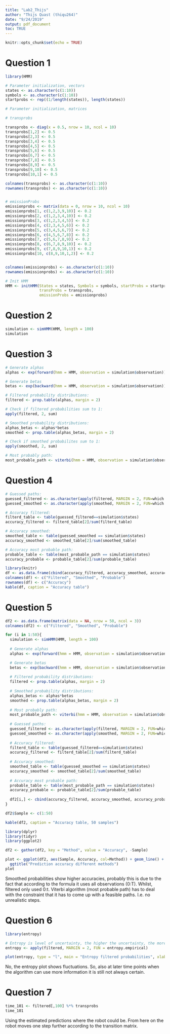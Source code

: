 ```yaml
---
title: "Lab2_Thijs"
author: "Thijs Quast (thiqu264)"
date: "9/24/2019"
output: pdf_document
toc: TRUE
---
```


```r
knitr::opts_chunk$set(echo = TRUE)
```

\newpage
# Question 1
```r
library(HMM)

# Parameter initialization, vectors
states <- as.character(c(1:10))
symbols <- as.character(c(1:10))
startprobs <- rep((1/length(states)), length(states))

# Parameter initialization, matrices

# transprobs

transprobs <- diag(x = 0.5, nrow = 10, ncol = 10)
transprobs[1,2] <- 0.5
transprobs[2,3] <- 0.5
transprobs[3,4] <- 0.5
transprobs[4,5] <- 0.5
transprobs[5,6] <- 0.5
transprobs[6,7] <- 0.5
transprobs[7,8] <- 0.5
transprobs[8,9] <- 0.5
transprobs[9,10] <- 0.5
transprobs[10,1] <- 0.5

colnames(transprobs) <- as.character(c(1:10))
rownames(transprobs) <- as.character(c(1:10))


# emissionProbs
emissionprobs <- matrix(data = 0, nrow = 10, ncol = 10)
emissionprobs[1, c(1,2,3,9,10)] <- 0.2
emissionprobs[2, c(1,2,3,4,10)] <- 0.2
emissionprobs[3, c(1,2,3,4,5)] <- 0.2
emissionprobs[4, c(2,3,4,5,6)] <- 0.2
emissionprobs[5, c(3,4,5,6,7)] <- 0.2
emissionprobs[6, c(4,5,6,7,8)] <- 0.2
emissionprobs[7, c(5,6,7,8,9)] <- 0.2
emissionprobs[8, c(6,7,8,9,10)] <- 0.2
emissionprobs[9, c(7,8,9,10,1)] <- 0.2
emissionprobs[10, c(8,9,10,1,2)] <- 0.2


colnames(emissionprobs) <- as.character(c(1:10))
rownames(emissionprobs) <- as.character(c(1:10))
```

```r
# Init HMM
HMM <- initHMM(States = states, Symbols = symbols, startProbs = startprobs, 
               transProbs = transprobs,
               emissionProbs = emissionprobs)
```

# Question 2
```r
simulation <- simHMM(HMM, length = 100)
simulation
```

# Question 3

```r
# Generate alphas
alphas <- exp(forward(hmm = HMM, observation = simulation$observation))

# Generate betas
betas <- exp(backward(hmm = HMM, observation = simulation$observation))
```

```r
# Filtered probability distributions:
filtered <- prop.table(alphas, margin = 2)

# Check if filtered probabilities sum to 1:
apply(filtered, 2, sum)
```

```r
# Smoothed probability distributions:
alphas_betas <- alphas*betas
smoothed <- prop.table(alphas_betas, margin = 2)

# Check if smoothed probabilites sum to 1:
apply(smoothed, 2, sum)
```


```r
# Most probably path:
most_probable_path <- viterbi(hmm = HMM, observation = simulation$observation)
```

# Question 4
```r
# Guessed paths:
guessed_filtered <- as.character(apply(filtered, MARGIN = 2, FUN=which.max))
guessed_smoothed <- as.character(apply(smoothed, MARGIN = 2, FUN=which.max))
```

```r
# Accuracy filtered:
filterd_table <- table(guessed_filtered==simulation$states)
accuracy_filtered <- filterd_table[2]/sum(filterd_table)
```

```r
# Accuracy smoothed:
smoothed_table <- table(guessed_smoothed == simulation$states)
accuracy_smoothed <- smoothed_table[2]/sum(smoothed_table)
```

```r
# Accuracy most probable path:
probable_table <- table(most_probable_path == simulation$states)
accuracy_probable <- probable_table[2]/sum(probable_table)
```

```r
library(knitr)
df <- as.data.frame(cbind(accuracy_filtered, accuracy_smoothed, accuracy_probable))
colnames(df) <- c("Filtered", "Smoothed", "Probable")
rownames(df) <- c("Accuracy")
kable(df, caption = "Accuracy table")
```

# Question 5
```r
df2 <- as.data.frame(matrix(data = NA, nrow = 50, ncol = 3))
colnames(df2) <- c("Filtered", "Smoothed", "Probable")
```

```r
for (i in 1:50){
  simulation <- simHMM(HMM, length = 100)
  
  # Generate alphas
  alphas <- exp(forward(hmm = HMM, observation = simulation$observation))

  # Generate betas
  betas <- exp(backward(hmm = HMM, observation = simulation$observation))
  
  # Filtered probability distributions:
  filtered <- prop.table(alphas, margin = 2)
  
  # Smoothed probability distributions:
  alphas_betas <- alphas*betas
  smoothed <- prop.table(alphas_betas, margin = 2)
  
  # Most probably path:
  most_probable_path <- viterbi(hmm = HMM, observation = simulation$observation)
  
  # Guessed paths:
  guessed_filtered <- as.character(apply(filtered, MARGIN = 2, FUN=which.max))
  guessed_smoothed <- as.character(apply(smoothed, MARGIN = 2, FUN=which.max))
  
  # Accuracy filtered:
  filterd_table <- table(guessed_filtered==simulation$states)
  accuracy_filtered <- filterd_table[2]/sum(filterd_table)
  
  # Accuracy smoothed:
  smoothed_table <- table(guessed_smoothed == simulation$states)
  accuracy_smoothed <- smoothed_table[2]/sum(smoothed_table)
  
  # Accuracy most probable path:
  probable_table <- table(most_probable_path == simulation$states)
  accuracy_probable <- probable_table[2]/sum(probable_table)
  
  df2[i,] <- cbind(accuracy_filtered, accuracy_smoothed, accuracy_probable)
}

```

```r
df2$Sample <- c(1:50)
```

```r
kable(df2, caption = "Accuracy table, 50 samples")
```

```r
library(dplyr)
library(tidyr)
library(ggplot2)

df2 <- gather(df2, key = "Method", value = "Accuracy", -Sample)

plot <- ggplot(df2, aes(Sample, Accuracy, col=Method)) + geom_line() + 
  ggtitle("Prediction accuracy different methods")
plot 
```
Smoothed probabilities show higher accuracies, probably this is due to the fact that according to the formula it uses all observations (0:T). Whilst, filtered only used 0:t. Viterbi algorithm (most probable path) has to deal with the constraint that it has to come up with a feasible paths. I.e. no unrealistic steps.

# Question 6
```r
library(entropy)

# Entropy is level of uncertainty, the higher the uncertainty, the more information
entropy <- apply(filtered, MARGIN = 2, FUN = entropy.empirical)
```

```r
plot(entropy, type = "l", main = "Entropy filtered probabilities", xlab = "Time")
```

No, the entropy plot shows fluctuations. So, also at later time points when the algorithm can use more information it is still not always certain.

# Question 7
```r
time_101 <- filtered[,100] %*% transprobs
time_101
```
Using the estimated predictions where the robot could be. From here on the robot moves one step further according to the transition matrix.
